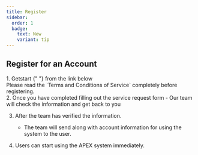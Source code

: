 ```yaml
---
title: Register
sidebar:
  order: 1
  badge:
    text: New
    variant: tip
---
```


## Register for an Account


<Steps>
  1. Getstart <div style="text-align: center; display: inline-block;"><Badge text="User Account Register" size="medium" variant="tip" /></div>{" "}
  from the link below
</Steps>

<Aside>
  Please read the `Terms and Conditions of Service` completely before
  registering.
</Aside>
<LinkCard
  title="APEX service request form"
  href="https://docs.google.com/forms/d/e/1FAIpQLSe3PVm6HeAcEiMBVSbFAbzVoOrtmxVdTfKW_AKFkFwt7EFMCw/viewform?usp=sf_link"
  description="Please fill out the service request form to get started with APEX"
/>

<Steps>
2. Once you have completed filling out the service request form
      - Our team will check the information and get back to you <Badge text="within 1-3 business days." size="medium" variant="caution" />

3. After the team has verified the information.

   - The team will send <Badge text="an email confirming the use of the service" size="medium" variant="success" /> along with account information for using the system to the user.

4. Users can start using the APEX system immediately.

</Steps>
